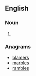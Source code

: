 {{also|Amblers}}

==English==

===Noun===
{{head|en|noun plural form}}

# {{plural of|ambler|lang=en}}

===Anagrams===
* [[blamers#English|blamers]]
* [[marbles#English|marbles]]
* [[rambles#English|rambles]]